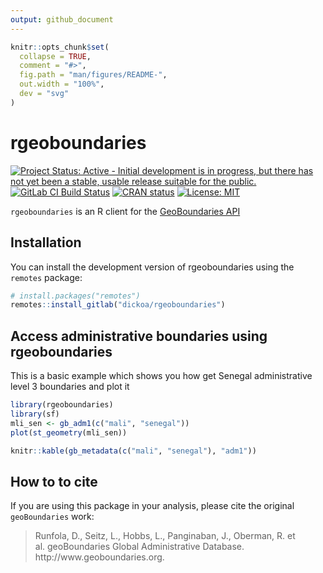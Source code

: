 ```yaml
---
output: github_document
---
```


<!-- README.md is generated from README.Rmd. Please edit that file -->

```r
knitr::opts_chunk$set(
  collapse = TRUE,
  comment = "#>",
  fig.path = "man/figures/README-",
  out.width = "100%",
  dev = "svg"
)
```

# rgeoboundaries

<!-- badges: start -->

[![Project Status: Active - Initial development is in progress, but there has not yet been a stable, usable release suitable for the public.](http://www.repostatus.org/badges/latest/wip.svg)](http://www.repostatus.org/#wip)
[![GitLab CI Build Status](https://gitlab.com/dickoa/rgeoboundaries/badges/master/pipeline.svg)](https://gitlab.com/dickoa/rgeoboundaries/pipelines)
[![CRAN status](https://www.r-pkg.org/badges/version/rgeoboundaries)](https://cran.r-project.org/package=rgeoboundaries)
[![License: MIT](https://img.shields.io/badge/License-MIT-yellow.svg)](https://opensource.org/licenses/MIT)

`rgeoboundaries` is an R client for the [GeoBoundaries API](https://www.geoboundaries.org/)

<!-- badges: end -->

## Installation

You can install the development  version of rgeoboundaries using the `remotes` package:

``` r
# install.packages("remotes")
remotes::install_gitlab("dickoa/rgeoboundaries")
```

## Access administrative boundaries using rgeoboundaries

This is a basic example which shows you how get Senegal administrative level 3 boundaries and plot it

```r
library(rgeoboundaries)
library(sf)
mli_sen <- gb_adm1(c("mali", "senegal"))
plot(st_geometry(mli_sen))
```

```r
knitr::kable(gb_metadata(c("mali", "senegal"), "adm1"))
```

## How to to cite

If you are using this package in your analysis, please cite the original `geoBoundaries` work:

> Runfola, D., Seitz, L., Hobbs, L., Panginaban, J., Oberman, R. et al. geoBoundaries Global Administrative Database. http://www.geoboundaries.org.